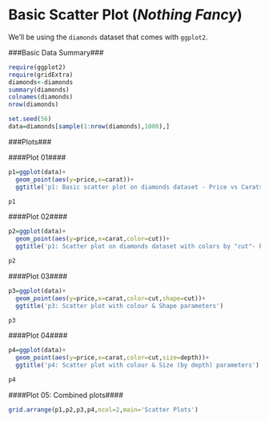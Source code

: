 Basic Scatter Plot (*Nothing Fancy*)
====================================

We'll be using the `diamonds` dataset that comes with `ggplot2`.

###Basic Data Summary###
```r

require(ggplot2)
require(gridExtra)
diamonds<-diamonds
summary(diamonds)
colnames(diamonds)
nrow(diamonds)

set.seed(56)
data=diamonds[sample(1:nrow(diamonds),1000),]
```


###Plots###

####Plot 01####

```r

p1=ggplot(data)+
  geom_point(aes(y=price,x=carat))+
  ggtitle('p1: Basic scatter plot on diamonds dataset - Price vs Carats')

p1

```

####Plot 02####

```r

p2=ggplot(data)+
  geom_point(aes(y=price,x=carat,color=cut))+
  ggtitle('p1: Scatter plot on diamonds dataset with colors by "cut"- Price vs Carats')

p2

```

####Plot 03####

```r
p3=ggplot(data)+
  geom_point(aes(y=price,x=carat,color=cut,shape=cut))+
  ggtitle('p3: Scatter plot with colour & Shape parameters')

p3

```

####Plot 04####

```r

p4=ggplot(data)+
  geom_point(aes(y=price,x=carat,color=cut,size=depth))+
  ggtitle('p4: Scatter plot with colour & Size (by depth) parameters')

p4
```

####Plot 05: Combined plots####

```r

grid.arrange(p1,p2,p3,p4,ncol=2,main='Scatter Plots')

```
